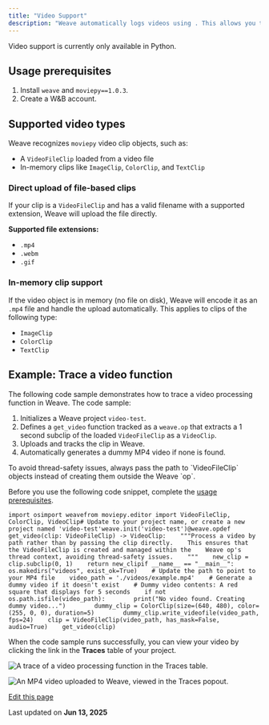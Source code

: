 ```yaml
---
title: "Video Support"
description: "Weave automatically logs videos using . This allows you to pass video inputs and outputs to traced functions, and Weave will automatically handle uploading and storing video data."
---
```


<Note>
  Video support is currently only available in Python.
</Note>

## Usage prerequisites[​](/guides/tracking/video#usage-prerequisites "Direct link to Usage prerequisites")

1. Install `weave` and `moviepy==1.0.3`.
2. Create a W\&B account.

## Supported video types[​](/guides/tracking/video#supported-video-types "Direct link to Supported video types")

Weave recognizes `moviepy` video clip objects, such as:

* A `VideoFileClip` loaded from a video file
* In-memory clips like `ImageClip`, `ColorClip`, and `TextClip`

### Direct upload of file-based clips[​](/guides/tracking/video#direct-upload-of-file-based-clips "Direct link to Direct upload of file-based clips")

If your clip is a `VideoFileClip` and has a valid filename with a supported extension, Weave will upload the file directly.

**Supported file extensions:**

* `.mp4`
* `.webm`
* `.gif`

### In-memory clip support[​](/guides/tracking/video#in-memory-clip-support "Direct link to In-memory clip support")

If the video object is in memory (no file on disk), Weave will encode it as an `.mp4` file and handle the upload automatically. This applies to clips of the following type:

* `ImageClip`
* `ColorClip`
* `TextClip`

## Example: Trace a video function[​](/guides/tracking/video#example-trace-a-video-function "Direct link to Example: Trace a video function")

The following code sample demonstrates how to trace a video processing function in Weave. The code sample:

1. Initializes a Weave project `video-test`.
2. Defines a `get_video` function tracked as a `weave.op` that extracts a 1 second subclip of the loaded `VideoFileClip` as a `VideoClip`.
3. Uploads and tracks the clip in Weave.
4. Automatically generates a dummy MP4 video if none is found.

<Info>
  To avoid thread-safety issues, always pass the path to `VideoFileClip` objects instead of creating them outside the Weave `op`.
</Info>

Before you use the following code snippet, complete the [usage prerequisites](/guides/tracking/video#usage-prerequisites).

```
import osimport weavefrom moviepy.editor import VideoFileClip, ColorClip, VideoClip# Update to your project name, or create a new project named 'video-test'weave.init('video-test')@weave.opdef get_video(clip: VideoFileClip) -> VideoClip:    """Process a video by path rather than by passing the clip directly.    This ensures that the VideoFileClip is created and managed within the    Weave op's thread context, avoiding thread-safety issues.    """    new_clip = clip.subclip(0, 1)    return new_clipif __name__ == "__main__":    os.makedirs("videos", exist_ok=True)    # Update the path to point to your MP4 file    video_path = './videos/example.mp4'    # Generate a dummy video if it doesn't exist    # Dummy video contents: A red square that displays for 5 seconds    if not os.path.isfile(video_path):        print("No video found. Creating dummy video...")        dummy_clip = ColorClip(size=(640, 480), color=(255, 0, 0), duration=5)        dummy_clip.write_videofile(video_path, fps=24)    clip = VideoFileClip(video_path, has_mask=False, audio=True)    get_video(clip) 
```

When the code sample runs successfully, you can view your video by clicking the link in the **Traces** table of your project.

![A trace of a video processing function in the Traces table.](/images/guides/tracking/assets/images/video-trace-b0e6da49e8619780ad2411706e441766.png)

![An MP4 video uploaded to Weave, viewed in the Traces popout.](/images/guides/tracking/assets/images/video-trace-popout-79dc8f9168ca3a41e4be8d95399d9b52.png)

[Edit this page](https://github.com/wandb/weave/blob/master/docs/docs/guides/tracking/video.md)

Last updated on **Jun 13, 2025**
